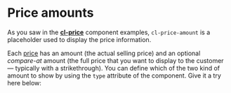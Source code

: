 
<Meta of={Stories} />

# Price amounts

As you saw in the [**cl-price**](?path=/docs/components-price-cl-price--basic) component examples, `cl-price-amount` is a placeholder used to display the price information.

Each [price](https://docs.commercelayer.io/core/v/api-reference/prices) has an amount (the actual selling price) and an optional *compare-at* amount (the full price that you want to display to the customer — typically with a strikethrough). You can define which of the two kind of amount to show by using the `type` attribute of the component. Give it a try here below: 

<Canvas sourceState="shown" of={Stories.Basic} />

<ArgsTable story="Basic" />
